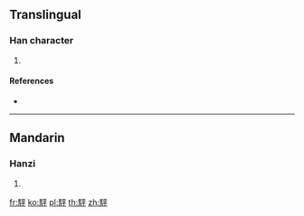 {{character info/new}}
==Translingual==

===Han character===
{{Han char|rn=187|rad=馬|as=05|sn=15|four=71349|canj=SFMFJ}}

# {{defn|Han|sort=馬05}}

====References====
* {{Han ref|kx=1435.370|dkj=44651|dj=1960.200|hdz=74546.090|uh=99CD|ud=39373|bh=E8C7|bd=59591}}

----

==Mandarin==

===Hanzi===
{{cmn-hanzi|pin=[[pēng]] ([[peng1]])|wg=p'eng<sup>1</sup>}}

# {{defn|lang=cmn|sort=馬05}}

[[fr:駍]]
[[ko:駍]]
[[pl:駍]]
[[th:駍]]
[[zh:駍]]